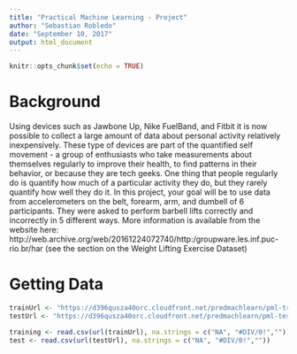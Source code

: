 ```yaml
---
title: "Practical Machine Learning - Project"
author: "Sebastian Robledo"
date: "September 10, 2017"
output: html_document
---
```


```r
knitr::opts_chunk$set(echo = TRUE)
```

# Background

Using devices such as Jawbone Up, Nike FuelBand, and Fitbit it is now possible to collect a large amount of data about personal activity relatively inexpensively. These type of devices are part of the quantified self movement - a group of enthusiasts who take measurements about themselves regularly to improve their health, to find patterns in their behavior, or because they are tech geeks. One thing that people regularly do is quantify how much of a particular activity they do, but they rarely quantify how well they do it. In this project, your goal will be to use data from accelerometers on the belt, forearm, arm, and dumbell of 6 participants. They were asked to perform barbell lifts correctly and incorrectly in 5 different ways. More information is available from the website here: http://web.archive.org/web/20161224072740/http:/groupware.les.inf.puc-rio.br/har (see the section on the Weight Lifting Exercise Dataset)

# Getting Data

```r
trainUrl <- "https://d396qusza40orc.cloudfront.net/predmachlearn/pml-training.csv"
testUrl <- "https://d396qusza40orc.cloudfront.net/predmachlearn/pml-testing.csv"

training <- read.csv(url(trainUrl), na.strings = c("NA", "#DIV/0!",""))
test <- read.csv(url(testUrl), na.strings = c("NA", "#DIV/0!",""))
```




